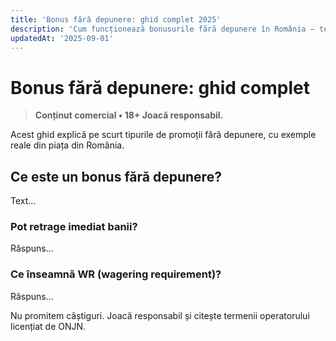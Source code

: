 ```yaml
---
title: 'Bonus fără depunere: ghid complet 2025'
description: 'Cum funcționează bonusurile fără depunere în România — termeni, WR și capcane de evitat.'
updatedAt: '2025-09-01'
---
```


# Bonus fără depunere: ghid complet

> **Conținut comercial • 18+ Joacă responsabil.**

<InfoBox>
  Acest ghid explică pe scurt tipurile de promoții fără depunere, cu exemple reale din piața din
  România.
</InfoBox>

## Ce este un bonus fără depunere?

Text...

### Pot retrage imediat banii?

Răspuns...

### Ce înseamnă WR (wagering requirement)?

Răspuns...

<WarningBox>
  Nu promitem câștiguri. Joacă responsabil și citește termenii operatorului licențiat de ONJN.
</WarningBox>

<CtaOffer id="OFFER_ID_DEMO" />
